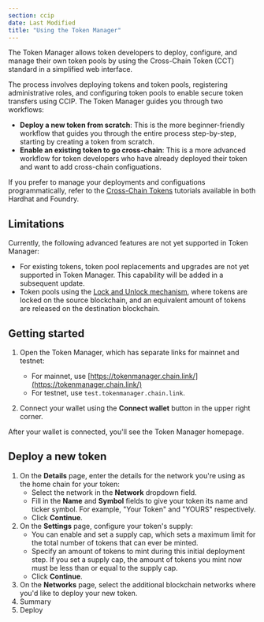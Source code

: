 ```yaml
---
section: ccip
date: Last Modified
title: "Using the Token Manager"
---
```


The Token Manager allows token developers to deploy, configure, and manage their own token pools by using the Cross-Chain Token (CCT) standard in a simplified web interface.

The process involves deploying tokens and token pools, registering administrative roles, and configuring token pools to enable secure token transfers using CCIP. The Token Manager guides you through two workflows:

- **Deploy a new token from scratch**: This is the more beginner-friendly workflow that guides you through the entire process step-by-step, starting by creating a token from scratch.
- **Enable an existing token to go cross-chain**: This is a more advanced workflow for token developers who have already deployed their token and want to add cross-chain configuations.

If you prefer to manage your deployments and configuations programmatically, refer to the [Cross-Chain Tokens](/ccip/tutorials/cross-chain-tokens) tutorials available in both Hardhat and Foundry.

## Limitations

Currently, the following advanced features are not yet supported in Token Manager:

- For existing tokens, token pool replacements and upgrades are not yet supported in Token Manager. This capability will be added in a subsequent update.
- Token pools using the [Lock and Unlock mechanism](/ccip/concepts/cross-chain-tokens#token-handling-mechanisms-and-token-pool-deployment), where tokens are locked on the source blockchain, and an equivalent amount of tokens are released on the destination blockchain.

## Getting started

1. Open the Token Manager, which has separate links for mainnet and testnet:

   - For mainnet, use [https://tokenmanager.chain.link/](https://tokenmanager.chain.link/)
   - For testnet, use `test.tokenmanager.chain.link`.

1. Connect your wallet using the **Connect wallet** button in the upper right corner.

After your wallet is connected, you'll see the Token Manager homepage.

## Deploy a new token

1. On the **Details** page, enter the details for the network you're using as the home chain for your token:
   - Select the network in the **Network** dropdown field.
   - Fill in the **Name** and **Symbol** fields to give your token its name and ticker symbol. For example, "Your Token" and "YOURS" respectively.
   - Click **Continue**.
1. On the **Settings** page, configure your token's supply:
   - You can enable and set a supply cap, which sets a maximum limit for the total number of tokens that can ever be minted.
   - Specify an amount of tokens to mint during this initial deployment step. If you set a supply cap, the amount of tokens you mint now must be less than or equal to the supply cap.
   - Click **Continue**.
1. On the **Networks** page, select the additional blockchain networks where you'd like to deploy your new token.
1. Summary
1. Deploy

